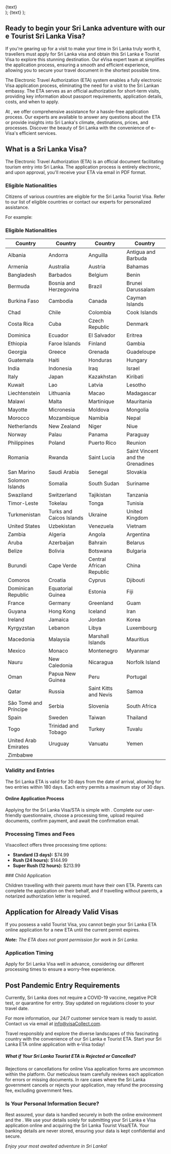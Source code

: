   <div className="flex justify-center items-center">
    <Link
      href={href}
      className="items-center justify-center flex gap-2 px-5 py-2 text-base font-semibold text-white duration-150 ease-in-out rounded-full shrink-0 bg-secondary hover:scale-105"
    >
      {text}
    </Link>
  </div>
);

  <Link className="text-primary font-semibold text-lg" href={href}>
    {text}
  </Link>
);

## Ready to begin your Sri Lanka adventure with our e Tourist Sri Lanka Visa?

If you're gearing up for a visit to make your time in Sri Lanka truly worth it, travellers must apply for Sri Lanka visa and obtain this Sri Lanka e Tourist Visa to explore this stunning destination. Our eVisa expert team at simplifies the application process, ensuring a smooth and efficient experience, allowing you to secure your travel document in the shortest possible time.

The Electronic Travel Authorization (ETA) system enables a fully electronic Visa application process, eliminating the need for a visit to the Sri Lankan embassy. The ETA serves as an official authorization for short-term visits, providing key information about passport requirements, application details, costs, and when to apply.

At , we offer comprehensive assistance for a hassle-free application process. Our experts are available to answer any questions about the ETA or provide insights into Sri Lanka's climate, destinations, prices, and processes. Discover the beauty of Sri Lanka with the convenience of e-Visa's efficient services.

## What is a Sri Lanka Visa?

The Electronic Travel Authorization (ETA) is an official document facilitating tourism entry into Sri Lanka. The application process is entirely electronic, and upon approval, you'll receive your ETA via email in PDF format.

### Eligible Nationalities

Citizens of various countries are eligible for the Sri Lanka Tourist Visa. Refer to our list of eligible countries or contact our experts for personalized assistance.

For example:

### Eligible Nationalities

| Country               | Country                  | Country                  | Country                          |
| --------------------- | ------------------------ | ------------------------ | -------------------------------- |
| Albania               | Andorra                  | Anguilla                 | Antigua and Barbuda              |
| Armenia               | Australia                | Austria                  | Bahamas                          |
| Bangladesh            | Barbados                 | Belgium                  | Benin                            |
| Bermuda               | Bosnia and Herzegovina   | Brazil                   | Brunei Darussalam                |
| Burkina Faso          | Cambodia                 | Canada                   | Cayman Islands                   |
| Chad                  | Chile                    | Colombia                 | Cook Islands                     |
| Costa Rica            | Cuba                     | Czech Republic           | Denmark                          |
| Dominica              | Ecuador                  | El Salvador              | Eritrea                          |
| Ethiopia              | Faroe Islands            | Finland                  | Gambia                           |
| Georgia               | Greece                   | Grenada                  | Guadeloupe                       |
| Guatemala             | Haiti                    | Honduras                 | Hungary                          |
| India                 | Indonesia                | Iraq                     | Israel                           |
| Italy                 | Japan                    | Kazakhstan               | Kiribati                         |
| Kuwait                | Lao                      | Latvia                   | Lesotho                          |
| Liechtenstein         | Lithuania                | Macao                    | Madagascar                       |
| Malawi                | Malta                    | Martinique               | Mauritania                       |
| Mayotte               | Micronesia               | Moldova                  | Mongolia                         |
| Morocco               | Mozambique               | Namibia                  | Nepal                            |
| Netherlands           | New Zealand              | Niger                    | Niue                             |
| Norway                | Palau                    | Panama                   | Paraguay                         |
| Philippines           | Poland                   | Puerto Rico              | Reunion                          |
| Romania               | Rwanda                   | Saint Lucia              | Saint Vincent and the Grenadines |
| San Marino            | Saudi Arabia             | Senegal                  | Slovakia                         |
| Solomon Islands       | Somalia                  | South Sudan              | Suriname                         |
| Swaziland             | Switzerland              | Tajikistan               | Tanzania                         |
| Timor-Leste           | Tokelau                  | Tonga                    | Tunisia                          |
| Turkmenistan          | Turks and Caicos Islands | Ukraine                  | United Kingdom                   |
| United States         | Uzbekistan               | Venezuela                | Vietnam                          |
| Zambia                | Algeria                  | Angola                   | Argentina                        |
| Aruba                 | Azerbaijan               | Bahrain                  | Belarus                          |
| Belize                | Bolivia                  | Botswana                 | Bulgaria                         |
| Burundi               | Cape Verde               | Central African Republic | China                            |
| Comoros               | Croatia                  | Cyprus                   | Djibouti                         |
| Dominican Republic    | Equatorial Guinea        | Estonia                  | Fiji                             |
| France                | Germany                  | Greenland                | Guam                             |
| Guyana                | Hong Kong                | Iceland                  | Iran                             |
| Ireland               | Jamaica                  | Jordan                   | Korea                            |
| Kyrgyzstan            | Lebanon                  | Libya                    | Luxembourg                       |
| Macedonia             | Malaysia                 | Marshall Islands         | Mauritius                        |
| Mexico                | Monaco                   | Montenegro               | Myanmar                          |
| Nauru                 | New Caledonia            | Nicaragua                | Norfolk Island                   |
| Oman                  | Papua New Guinea         | Peru                     | Portugal                         |
| Qatar                 | Russia                   | Saint Kitts and Nevis    | Samoa                            |
| São Tomé and Príncipe | Serbia                   | Slovenia                 | South Africa                     |
| Spain                 | Sweden                   | Taiwan                   | Thailand                         |
| Togo                  | Trinidad and Tobago      | Turkey                   | Tuvalu                           |
| United Arab Emirates  | Uruguay                  | Vanuatu                  | Yemen                            |
| Zimbabwe              |

### Validity and Entries

The Sri Lanka ETA is valid for 30 days from the date of arrival, allowing for two entries within 180 days. Each entry permits a maximum stay of 30 days.

#### Online Application Process

Applying for the Sri Lanka Visa/STA is simple with . Complete our user-friendly questionnaire, choose a processing time, upload required documents, confirm payment, and await the confirmation email.

### Processing Times and Fees

Visacollect offers three processing time options:

- **Standard (3 days):** $74.99
- **Rush (24 hours):** $144.99
- **Super Rush (12 hours):** $213.99

<LinkText text="Apply for Sri Lanka Visa Now!" href="/lk/apply-now/" />
### Child Application

Children travelling with their parents must have their own ETA. Parents can complete the application on their behalf, and if travelling without parents, a notarized authorization letter is required.

## Application for Already Valid Visas

If you possess a valid Tourist Visa, you cannot begin your Sri Lanka ETA online application for a new ETA until the current permit expires.

_**Note:** The ETA does not grant permission for work in Sri Lanka._

### Application Timing

Apply for Sri Lanka Visa well in advance, considering our different processing times to ensure a worry-free experience.

## Post Pandemic Entry Requirements

Currently, Sri Lanka does not require a COVID-19 vaccine, negative PCR test, or quarantine for entry. Stay updated on regulations closer to your travel date.

For more information, our 24/7 customer service team is ready to assist. Contact us via email at info@visaCollect.com.

Travel responsibly and explore the diverse landscapes of this fascinating country with the convenience of our Sri Lanka e Tourist ETA. Start your Sri Lanka ETA online application with e-Visa today!

##### What if Your Sri Lanka Tourist ETA is Rejected or Cancelled?

Rejections or cancellations for online Visa application forms are uncommon within the <LinkText text="VisaCollect" href="/"/> platform. Our meticulous team carefully reviews each application for errors or missing documents. In rare cases where the Sri Lanka government cancels or rejects your application, may refund the processing fee, excluding government fees.

### Is Your Personal Information Secure?

Rest assured, your data is handled securely in both the online environment and the . We use your details solely for submitting your Sri Lanka e Visa application online and acquiring the Sri Lanka Tourist Visa/ETA. Your banking details are never stored, ensuring your data is kept confidential and secure.

_Enjoy your most awaited adventure in Sri Lanka!_
